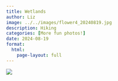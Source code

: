 ```yaml
---
title: Wetlands
author: Liz
image: ../../images/flower4_20240819.jpg
description: Hiking
categories: [More fun photos!]
date: 2024-08-19
format:
  html:
    page-layout: full
---
```


![](../../images/flower4_20240819.jpg)